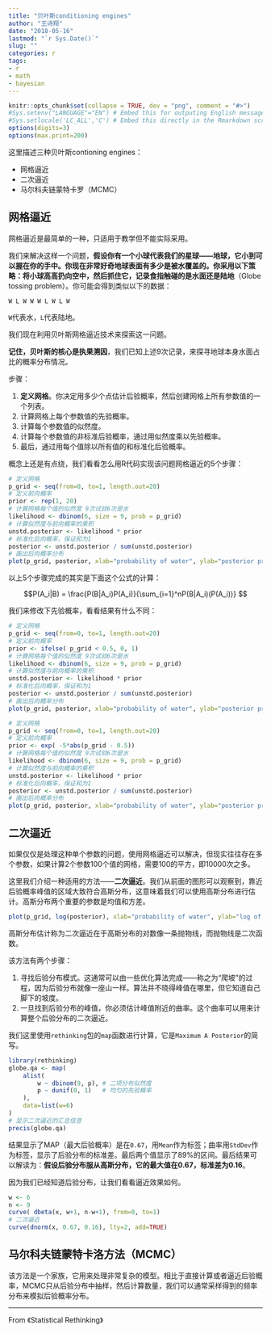 ```yaml
---
title: "贝叶斯conditioning engines"
author: "王诗翔"
date: "2018-05-16"
lastmod: "`r Sys.Date()`"
slug: ""
categories: r
tags:
- r
- math
- bayesian
---
```


```r
knitr::opts_chunk$set(collapse = TRUE, dev = "png", comment = "#>")
#Sys.setenv("LANGUAGE"="EN") # Embed this for outputing English message
#Sys.setlocale('LC_ALL','C') # Embed this directly in the Rmarkdown script that contains the Chinese character comment
options(digits=3)
options(max.print=200)
```

这里描述三种贝叶斯contioning engines：

* 网格逼近
* 二次逼近
* 马尔科夫链蒙特卡罗（MCMC）

## 网格逼近

网格逼近是最简单的一种，只适用于教学但不能实际采用。

我们来解决这样一个问题，**假设你有一个小球代表我们的星球——地球，它小到可以握在你的手中。你现在非常好奇地球表面有多少是被水覆盖的。你采用以下策略：将小球高高扔向空中，然后抓住它，记录食指触碰的是水面还是陆地**（Globe tossing problem）。你可能会得到类似以下的数据：


```
W L W W W L W L W
```

`W`代表水，`L`代表陆地。

我们现在利用贝叶斯网格逼近技术来探索这一问题。


**记住，贝叶斯的核心是执果溯因**，我们已知上述9次记录，来探寻地球本身水面占比的概率分布情况。

步骤：

1. **定义网格**。你决定用多少个点估计后验概率，然后创建网格上所有参数值的一个列表。
1. 计算网格上每个参数值的先验概率。
1. 计算每个参数值的似然度。
1. 计算每个参数值的非标准后验概率，通过用似然度乘以先验概率。
1. 最后，通过用每个值除以所有值的和标准化后验概率。

概念上还是有点绕，我们看看怎么用R代码实现该问题网格逼近的5个步骤：

```r
# 定义网格
p_grid <- seq(from=0, to=1, length.out=20)
# 定义前向概率
prior <- rep(1, 20)
# 计算网格每个值的似然度 9次试验6次是水
likelihood <- dbinom(6, size = 9, prob = p_grid)
# 计算似然度与前向概率的乘积
unstd.posterior <- likelihood * prior
# 标准化后向概率，保证和为1
posterior <- unstd.posterior / sum(unstd.posterior)
# 画出后向概率分布
plot(p_grid, posterior, xlab="probability of water", ylab="posterior probability", main = "20 points", type="b")
```

以上5个步骤完成的其实是下面这个公式的计算：

$$P(A_i|B) = \frac{P(B|A_i)P(A_i)}{\sum_{i=1}^nP(B|A_i)(P(A_i))} $$

我们来修改下先验概率，看看结果有什么不同：

```r
# 定义网格
p_grid <- seq(from=0, to=1, length.out=20)
# 定义前向概率
prior <- ifelse( p_grid < 0.5, 0, 1)
# 计算网格每个值的似然度 9次试验6次是水
likelihood <- dbinom(6, size = 9, prob = p_grid)
# 计算似然度与前向概率的乘积
unstd.posterior <- likelihood * prior
# 标准化后向概率，保证和为1
posterior <- unstd.posterior / sum(unstd.posterior)
# 画出后向概率分布
plot(p_grid, posterior, xlab="probability of water", ylab="posterior probability", main = "20 points", type="b")
```


```r
# 定义网格
p_grid <- seq(from=0, to=1, length.out=20)
# 定义前向概率
prior <- exp( -5*abs(p_grid - 0.5))
# 计算网格每个值的似然度 9次试验6次是水
likelihood <- dbinom(6, size = 9, prob = p_grid)
# 计算似然度与前向概率的乘积
unstd.posterior <- likelihood * prior
# 标准化后向概率，保证和为1
posterior <- unstd.posterior / sum(unstd.posterior)
# 画出后向概率分布
plot(p_grid, posterior, xlab="probability of water", ylab="posterior probability", main = "20 points", type="b")
```

## 二次逼近

如果仅仅是处理这种单个参数的问题，使用网格逼近可以解决，但现实往往存在多个参数，如果计算2个参数100个值的网格，需要100的平方，即10000次之多。

这里我们介绍一种适用的方法——**二次逼近**。我们从前面的图形可以观察到，靠近后验概率峰值的区域大致符合高斯分布，这意味着我们可以使用高斯分布进行估计。高斯分布两个重要的参数是均值和方差。

```r
plot(p_grid, log(posterior), xlab="probability of water", ylab="log of posterior probability", main = "20 points", type="b")
```


高斯分布估计称为二次逼近在于高斯分布的对数像一条抛物线，而抛物线是二次函数。

该方法有两个步骤：

1. 寻找后验分布模式。这通常可以由一些优化算法完成——称之为“爬坡”的过程，因为后验分布就像一座山一样。算法并不晓得峰值在哪里，但它知道自己脚下的坡度。
1. 一旦找到后验分布的峰值，你必须估计峰值附近的曲率。这个曲率可以用来计算整个后验分布的二次逼近。

我们这里使用`rethinking`包的`map`函数进行计算，它是`Maximum A Posterior`的简写。

```r
library(rethinking)
globe.qa <- map(
    alist(
        w ~ dbinom(9, p), # 二项分布似然度
        p ~ dunif(0, 1)   # 均匀的先验概率
    ),
    data=list(w=6)
)
# 显示二次逼近的汇总信息
precis(globe.qa)
```

结果显示了MAP（最大后验概率）是在`0.67`，用`Mean`作为标签；曲率用`StdDev`作为标签，显示了后验分布的标准差。最后两个值显示了89%的区间。最后结果可以解读为：**假设后验分布服从高斯分布，它的最大值在0.67，标准差为0.16**。

因为我们已经知道后验分布，让我们看看逼近效果如何。

```r
w <- 6
n <- 9
curve( dbeta(x, w+1, n-w+1), from=0, to=1)
# 二次逼近
curve(dnorm(x, 0.67, 0.16), lty=2, add=TRUE)
```

## 马尔科夫链蒙特卡洛方法（MCMC）

该方法是一个家族，它用来处理非常复杂的模型。相比于直接计算或者逼近后验概率，MCMC只从后验分布中抽样，然后计算数量，我们可以通常采样得到的频率分布来模拟后验概率分布。


***

From 《Statistical Rethinking》
